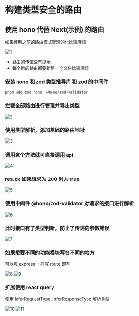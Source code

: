 # 构建类型安全的路由

## 使用 hono 代替 Next(示例) 的路由

如果使用之前的路由模式管理的化比较麻烦

![1](./1.webp)

- 路由的传值没有提示
- 每个新的路由都要新建一个文件比较麻烦

### 安装 hono 和 zod 类型推导库 和 zod 的中间件

```bash
pnpm add zod hono  @hono/zod-validator
```

### 拦截全部路由进行管理并导出类型

![2](./2.webp)

### 使用类型解析，添加基础的路由地址

![3](./3.webp)  

### 调用这个方法就可直接调用 api

![4](./4.webp)

### res.ok 如果请求为 200 时为 true

![5](./5.webp)

### 使用中间件 @hono/zod-validator 对请求的接口进行解析

![6](./6.webp)

### 此时接口有了类型判断，防止了传递的参数错误

![7](./7.webp)

### 如果想要不同的功能模块写在不同的地方

可以和 express 一样写 route 即可

![8](./8.webp)
![9](./9.webp)


### 扩展使用 react query

使用 InferRequestType, InferResponseType 解析类型

![10](./10.webp)
![11](./11.webp)


